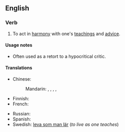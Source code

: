 ==English==

===Verb===
{{head|en|verb}}

# To act in [[harmony]] with one's [[teachings]] and [[advice]].

====Usage notes====
* Often used as a retort to a hypocritical critic.

====Translations====
{{trans-top|act in harmony with one's teachings}}
* Chinese:
*: Mandarin: {{t+|cmn|說到做到}}, {{t+|cmn|说到做到|tr=shuōdàozuòdào}}, {{t+|cmn|言行一致|tr=yánxíngyízhì}}, {{t+|cmn|身體力行}}, {{t+|cmn|身体力行|tr=shēntǐlìxíng}}
* Finnish: {{t|fi|tehdä niin kuin sanoo}}
* French: {{t+|fr|prêcher d’exemple}}
{{trans-mid}}
* Russian: {{t-needed|ru}}
* Spanish: {{t|es|predicar con el ejemplo}}
* Swedish: [[leva som man lär]] (''to live as one teaches'')
{{trans-bottom}}